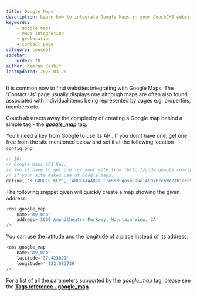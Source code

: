 ```yaml
---
title: Google Maps
description: Learn how to integrate Google Maps in your CouchCMS website
keywords:
    - google maps
    - maps integration
    - geolocation
    - contact page
category: concept
sidebar:
    order: 20
author: Kamran Kashif
lastUpdated: 2025-03-20
---
```


It is common now to find websites integrating with Google Maps. The 'Contact Us' page usually displays one although maps are often also found associated with individual items being represented by pages e.g. properties, members etc.

Couch abstracts away the complexity of creating a Google map behind a simple tag - the [***google_map***](../../tags-reference/google_map/) tag.

You'll need a key from Google to use its API. If you don't have one, get one free from the site mentioned below and set it at the following location `config.php`:

```php title="config.php"
// 16.
// Google Maps API Key.
// You'll have to get one for your site from 'http://code.google.com/apis/maps/'
// if your site makes use of Google maps.
define( 'K_GOOGLE_KEY', 'ABQIAAAAD7z_FToS5NSqosnG9No1ABQYPrehWcZJH1ec0SZqipYFbK_nfRT1ryCGKzl5KGpFG3y5jyPe_uClVg' );
```

The following snippet given will quickly create a map showing the given address:

```php
<cms:google_map
    name='my_map'
    address='1600 Amphitheatre Parkway, Mountain View, CA'
/>
```

You can use the latitude and the longitude of a place instead of its address:

```php
<cms:google_map
    name='my_map'
    latitude='37.423021'
    longitude='-122.083739'
/>
```

For a list of all the parameters supported by the *google_map* tag, please see the [**Tags reference - google_map**](../../tags-reference/google_map/).
